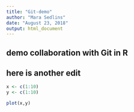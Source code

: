 ```yaml
---
title: "Git-demo"
author: "Mara Sedlins"
date: "August 23, 2018"
output: html_document
---
```


## demo collaboration with Git in R

## here is another edit

```r
x <- c(1:10)
y <- c(1:10)

plot(x,y)
```

